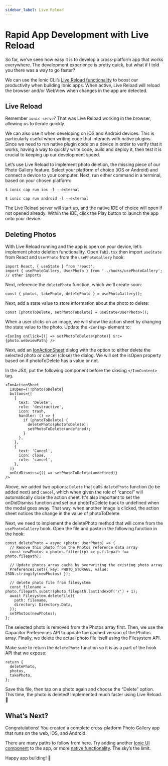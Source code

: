 ```yaml
---
sidebar_label: Live Reload
---
```


# Rapid App Development with Live Reload

So far, we’ve seen how easy it is to develop a cross-platform app that works everywhere. The development experience is pretty quick, but what if I told you there was a way to go faster?

We can use the Ionic CLI’s [Live Reload functionality](https://ionicframework.com/docs/cli/livereload) to boost our productivity when building Ionic apps. When active, Live Reload will reload the browser and/or WebView when changes in the app are detected.

## Live Reload

Remember `ionic serve`? That was Live Reload working in the browser, allowing us to iterate quickly.

We can also use it when developing on iOS and Android devices. This is particularly useful when writing code that interacts with native plugins. Since we need to run native plugin code on a device in order to verify that it works, having a way to quickly write code, build and deploy it, then test it is crucial to keeping up our development speed.

Let’s use Live Reload to implement photo deletion, the missing piece of our Photo Gallery feature. Select your platform of choice (iOS or Android) and connect a device to your computer. Next, run either command in a terminal, based on your chosen platform:

```shell
$ ionic cap run ios -l --external

$ ionic cap run android -l --external
```

The Live Reload server will start up, and the native IDE of choice will open if not opened already. Within the IDE, click the Play button to launch the app onto your device.

## Deleting Photos

With Live Reload running and the app is open on your device, let’s implement photo deletion functionality. Open `Tab2.tsx` then import `useState` from React and `UserPhoto` from the `usePhotoGallery` hook:

```tsx
import React, { useState } from 'react';
import { usePhotoGallery, UserPhoto } from '../hooks/usePhotoGallery';
// other imports
```

Next, reference the `deletePhoto` function, which we'll create soon:

```tsx
const { photos, takePhoto, deletePhoto } = usePhotoGallery();
```

Next, add a state value to store information about the photo to delete:

```tsx
const [photoToDelete, setPhotoToDelete] = useState<UserPhoto>();
```

When a user clicks on an image, we will show the action sheet by changing the state value to the photo. Update the `<IonImg>` element to:

```tsx
<IonImg onClick={() => setPhotoToDelete(photo)} src={photo.webviewPath} />
```

Next, add an [IonActionSheet](https://ionicframework.com/docs/api/action-sheet) dialog with the option to either delete the selected photo or cancel (close) the dialog. We will set the isOpen property based on if photoToDelete has a value or not.

In the JSX, put the following component before the closing `</IonContent>` tag.

```tsx
<IonActionSheet
  isOpen={!!photoToDelete}
  buttons={[
    {
      text: 'Delete',
      role: 'destructive',
      icon: trash,
      handler: () => {
        if (photoToDelete) {
          deletePhoto(photoToDelete);
          setPhotoToDelete(undefined);
        }
      },
    },
    {
      text: 'Cancel',
      icon: close,
      role: 'cancel',
    },
  ]}
  onDidDismiss={() => setPhotoToDelete(undefined)}
/>
```

Above, we added two options: `Delete` that calls `deletePhoto` function (to be added next) and `Cancel`, which when given the role of “cancel” will automatically close the action sheet. It's also important to set the onDidDismiss function and set our photoToDelete back to undefined when the modal goes away. That way, when another image is clicked, the action sheet notices the change in the value of photoToDelete.

Next, we need to implement the deletePhoto method that will come from the `usePhotoGallery` hook. Open the file and paste in the following function in the hook:

```tsx
const deletePhoto = async (photo: UserPhoto) => {
  // Remove this photo from the Photos reference data array
  const newPhotos = photos.filter((p) => p.filepath !== photo.filepath);

  // Update photos array cache by overwriting the existing photo array
  Preferences.set({ key: PHOTO_STORAGE, value: JSON.stringify(newPhotos) });

  // delete photo file from filesystem
  const filename = photo.filepath.substr(photo.filepath.lastIndexOf('/') + 1);
  await Filesystem.deleteFile({
    path: filename,
    directory: Directory.Data,
  });
  setPhotos(newPhotos);
};
```

The selected photo is removed from the Photos array first. Then, we use the Capacitor Preferences API to update the cached version of the Photos array. Finally, we delete the actual photo file itself using the Filesystem API.

Make sure to return the `deletePhoto` function so it is as a part of the hook API that we expose:

```tsx
return {
  deletePhoto,
  photos,
  takePhoto,
};
```

Save this file, then tap on a photo again and choose the “Delete” option. This time, the photo is deleted! Implemented much faster using Live Reload. 💪

## What’s Next?

Congratulations! You created a complete cross-platform Photo Gallery app that runs on the web, iOS, and Android.

There are many paths to follow from here. Try adding another [Ionic UI component](https://ionicframework.com/docs/components) to the app, or more [native functionality](https://capacitorjs.com/docs/apis). The sky’s the limit.

Happy app building! 💙
